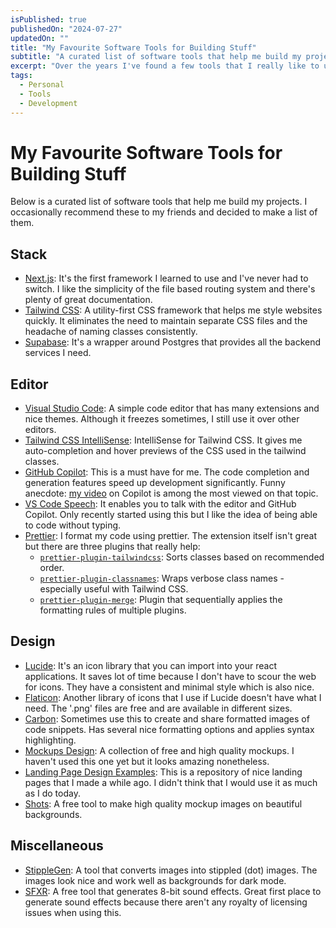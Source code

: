 ```yaml
---
isPublished: true 
publishedOn: "2024-07-27"
updatedOn: ""
title: "My Favourite Software Tools for Building Stuff"
subtitle: "A curated list of software tools that help me build my projects."
excerpt: "Over the years I've found a few tools that I really like to use. I would recommend these to my friends and decided to make a list of them."
tags:
  - Personal
  - Tools
  - Development
---
```



# My Favourite Software Tools for Building Stuff

Below is a curated list of software tools that help me build my projects. I occasionally recommend these
to my friends and decided to make a list of them.

## Stack
- [Next.js](https://nextjs.org/): It's the first framework I learned to use and I've never had to switch.
I like the simplicity of the file based routing system and there's plenty of great documentation.
- [Tailwind CSS](https://tailwindcss.com/): A utility-first CSS framework that helps me style websites quickly.
It eliminates the need to maintain separate CSS files and the headache of naming classes consistently.
- [Supabase](https://supabase.com/): It's a wrapper around Postgres that provides all the backend services I need.

## Editor
- [Visual Studio Code](https://code.visualstudio.com/): A simple code editor that has many extensions and nice themes. 
Although it freezes sometimes, I still use it over other editors.
- [Tailwind CSS IntelliSense](https://marketplace.visualstudio.com/items?itemName=bradlc.vscode-tailwindcss): IntelliSense 
for Tailwind CSS. It gives me auto-completion and hover previews of the CSS used in the tailwind classes.
- [GitHub Copilot](https://marketplace.visualstudio.com/items?itemName=GitHub.copilot): This is a must have for me.
The code completion and generation features speed up development significantly. Funny anecdote: [my video](https://www.youtube.com/watch?v=2nPoiUJpDaU)
on Copilot is among the most viewed on that topic.
- [VS Code Speech](https://code.visualstudio.com/docs/editor/voice): It enables you to talk with the editor and GitHub Copilot. Only recently started using this
but I like the idea of being able to code without typing. 
- [Prettier](https://marketplace.visualstudio.com/items?itemName=esbenp.prettier-vscode): I format my code using prettier.
The extension itself isn't great but there are three plugins that really help: 
  - [`prettier-plugin-tailwindcss`](https://github.com/tailwindlabs/prettier-plugin-tailwindcss): Sorts classes based on recommended order.
  - [`prettier-plugin-classnames`](https://www.npmjs.com/package/prettier-plugin-classnames): Wraps verbose class names - especially useful with Tailwind CSS.
  - [`prettier-plugin-merge`](https://www.npmjs.com/package/prettier-plugin-merge/v/0.5.1): Plugin that sequentially applies the formatting rules of multiple plugins. 


## Design
- [Lucide](https://lucide.dev/): It's an icon library that you can import into your react applications. It
saves lot of time because I don't have to scour the web for icons. They have a consistent and minimal style which is also nice.
- [Flaticon](https://www.flaticon.com/): Another library of icons that I use if Lucide doesn't have what I need. The '.png' files are free and are available in different sizes.
- [Carbon](https://carbon.now.sh/): Sometimes use this to create and share formatted images of code snippets. Has several nice formatting options and applies syntax highlighting.
- [Mockups Design](https://mockups-design.com/): A collection of free and high quality mockups. I haven't used this one yet but it looks amazing nonetheless.
- [Landing Page Design Examples](https://landing-page-design-examples.vercel.app/): This is a repository of nice landing pages that I made a while ago. 
I didn't think that I would use it as much as I do today.
- [Shots](shots.so): A free tool to make high quality mockup images on beautiful backgrounds.


## Miscellaneous
- [StippleGen](https://www.evilmadscientist.com/2012/stipplegen2/): A tool that converts images into stippled (dot) images. The images look nice and work well as backgrounds for dark mode.
- [SFXR](https://sfxr.me/): A free tool that generates 8-bit sound effects. Great first place to generate sound effects because there aren't any royalty of licensing issues when using this. 







